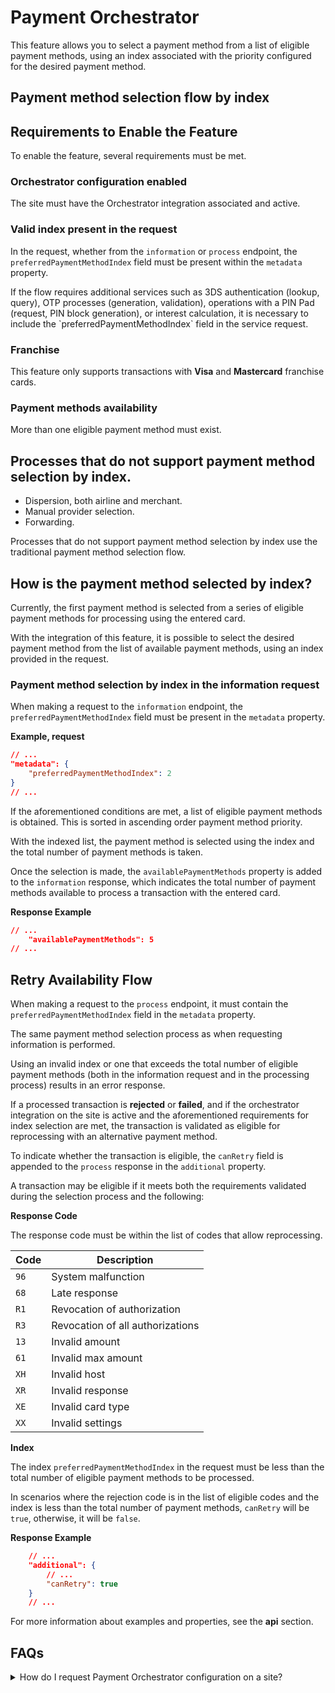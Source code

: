 # Payment Orchestrator

This feature allows you to select a payment method from a list of eligible payment methods, using an index associated
with the priority configured for the desired payment method.

## Payment method selection flow by index

<ImageZoom
    src="/OrchestratorInformation_en.webp"
    alt="Service selection by index flow"
    className="w-full max-w-full shadow rounded-md my-0 transition-transform duration-300 ease-in-out"
/>

## Requirements to Enable the Feature
To enable the feature, several requirements must be met.

### Orchestrator configuration enabled

The site must have the Orchestrator integration associated and active.

### Valid index present in the request

In the request, whether from the `information` or `process` endpoint, the `preferredPaymentMethodIndex` field must be
present within the `metadata` property.

<Note>
  If the flow requires additional services such as 3DS authentication (lookup, query), OTP processes
  (generation, validation), operations with a PIN Pad (request, PIN block generation), or interest calculation,
  it is necessary to include the `preferredPaymentMethodIndex` field in the service request.
</Note>

### Franchise
This feature only supports transactions with **Visa** and **Mastercard** franchise cards.

### Payment methods availability

More than one eligible payment method must exist.

## Processes that do not support payment method selection by index.

* Dispersion, both airline and merchant.
* Manual provider selection.
* Forwarding.

<Note>Processes that do not support payment method selection by index use the traditional payment method selection flow.</Note>

## How is the payment method selected by index?

Currently, the first payment method is selected from a series of eligible payment methods for processing using
the entered card.

With the integration of this feature, it is possible to select the desired payment method from the list of available payment methods,
using an index provided in the request.

### Payment method selection by index in the information request

When making a request to the `information` endpoint, the `preferredPaymentMethodIndex` field must be present in
the `metadata` property.

**Example, request**
```json
// ...
"metadata": {
    "preferredPaymentMethodIndex": 2
}
// ...
```

If the aforementioned conditions are met, a list of eligible payment methods is obtained. This is
sorted in ascending order payment method priority.

With the indexed list, the payment method is selected using the index and the total number of payment methods is taken.

Once the selection is made, the `availablePaymentMethods` property is added to the `information` response, which indicates
 the total number of payment methods available to process a transaction with the entered card.

**Response Example**
```json
// ...
    "availablePaymentMethods": 5
// ...
```

## Retry Availability Flow
<ImageZoom
    src="/OrchestratorProcess_en.webp"
    alt="Retry Availability Flow"
    className="w-full max-w-full shadow rounded-md my-0 transition-transform duration-300 ease-in-out"
/>

When making a request to the `process` endpoint, it must contain the `preferredPaymentMethodIndex` field in the `metadata` property.

The same payment method selection process as when requesting information is performed.

<Note>Using an invalid index or one that exceeds the total number of eligible payment methods (both in the information
request and in the processing process) results in an error response.</Note>

If a processed transaction is **rejected** or **failed**, and if the orchestrator integration on the site is active and
the aforementioned requirements for index selection are met, the transaction is validated as eligible for reprocessing
with an alternative payment method.

To indicate whether the transaction is eligible, the `canRetry` field is appended to the `process` response in the `additional` property.

A transaction may be eligible if it meets both the requirements validated during the selection process and the following:

**Response Code**

The response code must be within the list of codes that allow reprocessing.

| Code | Description                      |
|------|----------------------------------|
| `96` | System malfunction               |
| `68` | Late response                    |
| `R1` | Revocation of authorization      |
| `R3` | Revocation of all authorizations |
| `13` | Invalid amount                   |
| `61` | Invalid max amount               |
| `XH` | Invalid host                     |
| `XR` | Invalid response                 |
| `XE` | Invalid card type                |
| `XX` | Invalid settings                 |

**Index**

The index `preferredPaymentMethodIndex` in the request must be less than the total number of eligible payment methods to be processed.

In scenarios where the rejection code is in the list of eligible codes and the index is less than the total number of payment methods, `canRetry` will be `true`, otherwise, it will be `false`.

**Response Example**
```json
    // ...
    "additional": {
        // ...
        "canRetry": true
    }
    // ...
```

For more information about examples and properties, see the **api** section.

## FAQs
<details>
<summary>How do I request Payment Orchestrator configuration on a site?</summary>
<p> You must make a request to our after-sales team through the email servicioposventa@placetopay.ec </p>
</details>